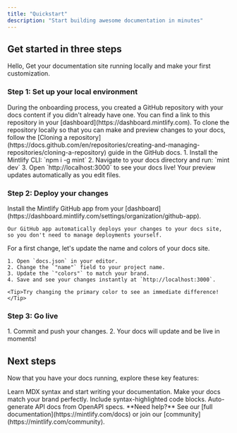 ```yaml
---
title: "Quickstart"
description: "Start building awesome documentation in minutes"
---
```


## Get started in three steps

Hello, Get your documentation site running locally and make your first customization.

### Step 1: Set up your local environment

<AccordionGroup>
  <Accordion icon="copy" title="Clone your docs locally">
    During the onboarding process, you created a GitHub repository with your
    docs content if you didn't already have one. You can find a link to this
    repository in your [dashboard](https://dashboard.mintlify.com). To clone the
    repository locally so that you can make and preview changes to your docs,
    follow the [Cloning a
    repository](https://docs.github.com/en/repositories/creating-and-managing-repositories/cloning-a-repository)
    guide in the GitHub docs.
  </Accordion>
  <Accordion icon="rectangle-terminal" title="Start the preview server">
    1. Install the Mintlify CLI: `npm i -g mint` 2. Navigate to your docs
    directory and run: `mint dev` 3. Open `http://localhost:3000` to see your
    docs live!
    <Tip>Your preview updates automatically as you edit files.</Tip>
  </Accordion>
</AccordionGroup>

### Step 2: Deploy your changes

<AccordionGroup>
  <Accordion icon="github" title="Install our GitHub app">
    Install the Mintlify GitHub app from your [dashboard](https://dashboard.mintlify.com/settings/organization/github-app).
    
    Our GitHub app automatically deploys your changes to your docs site, so you don't need to manage deployments yourself.
</Accordion>
<Accordion icon="palette" title="Update your site name and colors">
    For a first change, let's update the name and colors of your docs site.

    1. Open `docs.json` in your editor.
    2. Change the `"name"` field to your project name.
    3. Update the `"colors"` to match your brand.
    4. Save and see your changes instantly at `http://localhost:3000`.

    <Tip>Try changing the primary color to see an immediate difference!</Tip>

  </Accordion>
</AccordionGroup>

### Step 3: Go live

<Accordion icon="rocket" title="Publish your docs">
  1. Commit and push your changes. 2. Your docs will update and be live in
  moments!
</Accordion>

## Next steps

Now that you have your docs running, explore these key features:

<CardGroup cols={2}>

<Card title="Write Content" icon="pen-to-square" href="/essentials/markdown">
  Learn MDX syntax and start writing your documentation.
</Card>

<Card title="Customize style" icon="palette" href="/essentials/settings">
  Make your docs match your brand perfectly.
</Card>

<Card title="Add code examples" icon="square-code" href="/essentials/code">
  Include syntax-highlighted code blocks.
</Card>

<Card title="API documentation" icon="code" href="/api-reference/introduction">
  Auto-generate API docs from OpenAPI specs.
</Card>

</CardGroup>

<Note>
  **Need help?** See our [full documentation](https://mintlify.com/docs) or join
  our [community](https://mintlify.com/community).
</Note>
